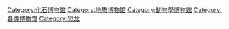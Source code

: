 [[Category:化石博物馆|Category:化石博物馆]]
[[Category:地质博物馆|Category:地质博物馆]]
[[Category:動物學博物館|Category:動物學博物館]]
[[Category:各类博物馆|Category:各类博物馆]]
[[Category:恐龙|Category:恐龙]]